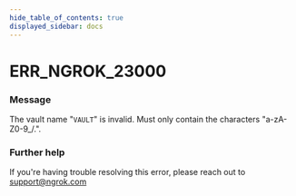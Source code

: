 ```yaml
---
hide_table_of_contents: true
displayed_sidebar: docs
---
```



# ERR_NGROK_23000

### Message

The vault name "`VAULT`" is invalid. Must only contain the characters "a-zA-Z0-9\_/.".

<ErrorDetails error="err_ngrok_23000" />

### Further help

If you're having trouble resolving this error, please reach out to [support@ngrok.com](mailto:support@ngrok.com?subject=Help%20with%20ERR_NGROK_23000)


